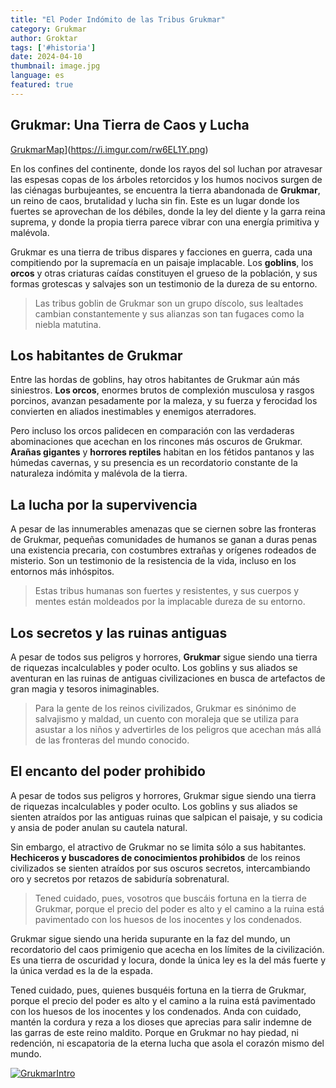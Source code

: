 ```yaml
---
title: "El Poder Indómito de las Tribus Grukmar"
category: Grukmar
author: Groktar
tags: ['#historia']
date: 2024-04-10
thumbnail: image.jpg
language: es
featured: true
---
```


## Grukmar: Una Tierra de Caos y Lucha

[GrukmarMap](https://i.imgur.com/rw6EL1Y.png)](https://i.imgur.com/rw6EL1Y.png)

En los confines del continente, donde los rayos del sol luchan por atravesar las espesas copas de los árboles retorcidos y los humos nocivos surgen de las ciénagas burbujeantes, se encuentra la tierra abandonada de **Grukmar**, un reino de caos, brutalidad y lucha sin fin. Este es un lugar donde los fuertes se aprovechan de los débiles, donde la ley del diente y la garra reina suprema, y donde la propia tierra parece vibrar con una energía primitiva y malévola.

Grukmar es una tierra de tribus dispares y facciones en guerra, cada una compitiendo por la supremacía en un paisaje implacable. Los **goblins**, los **orcos** y otras criaturas caídas constituyen el grueso de la población, y sus formas grotescas y salvajes son un testimonio de la dureza de su entorno.

> Las tribus goblin de Grukmar son un grupo díscolo, sus lealtades cambian constantemente y sus alianzas son tan fugaces como la niebla matutina.

## Los habitantes de Grukmar

Entre las hordas de goblins, hay otros habitantes de Grukmar aún más siniestros. **Los orcos**, enormes brutos de complexión musculosa y rasgos porcinos, avanzan pesadamente por la maleza, y su fuerza y ferocidad los convierten en aliados inestimables y enemigos aterradores.

Pero incluso los orcos palidecen en comparación con las verdaderas abominaciones que acechan en los rincones más oscuros de Grukmar. **Arañas gigantes** y **horrores reptiles** habitan en los fétidos pantanos y las húmedas cavernas, y su presencia es un recordatorio constante de la naturaleza indómita y malévola de la tierra.

## La lucha por la supervivencia

A pesar de las innumerables amenazas que se ciernen sobre las fronteras de Grukmar, pequeñas comunidades de humanos se ganan a duras penas una existencia precaria, con costumbres extrañas y orígenes rodeados de misterio. Son un testimonio de la resistencia de la vida, incluso en los entornos más inhóspitos.

> Estas tribus humanas son fuertes y resistentes, y sus cuerpos y mentes están moldeados por la implacable dureza de su entorno.

## Los secretos y las ruinas antiguas

A pesar de todos sus peligros y horrores, **Grukmar** sigue siendo una tierra de riquezas incalculables y poder oculto. Los goblins y sus aliados se aventuran en las ruinas de antiguas civilizaciones en busca de artefactos de gran magia y tesoros inimaginables.

> Para la gente de los reinos civilizados, Grukmar es sinónimo de salvajismo y maldad, un cuento con moraleja que se utiliza para asustar a los niños y advertirles de los peligros que acechan más allá de las fronteras del mundo conocido.

## El encanto del poder prohibido

A pesar de todos sus peligros y horrores, Grukmar sigue siendo una tierra de riquezas incalculables y poder oculto. Los goblins y sus aliados se sienten atraídos por las antiguas ruinas que salpican el paisaje, y su codicia y ansia de poder anulan su cautela natural.

Sin embargo, el atractivo de Grukmar no se limita sólo a sus habitantes. **Hechiceros y buscadores de conocimientos prohibidos** de los reinos civilizados se sienten atraídos por sus oscuros secretos, intercambiando oro y secretos por retazos de sabiduría sobrenatural.

> Tened cuidado, pues, vosotros que buscáis fortuna en la tierra de Grukmar, porque el precio del poder es alto y el camino a la ruina está pavimentado con los huesos de los inocentes y los condenados.

Grukmar sigue siendo una herida supurante en la faz del mundo, un recordatorio del caos primigenio que acecha en los límites de la civilización. Es una tierra de oscuridad y locura, donde la única ley es la del más fuerte y la única verdad es la de la espada.

Tened cuidado, pues, quienes busquéis fortuna en la tierra de Grukmar, porque el precio del poder es alto y el camino a la ruina está pavimentado con los huesos de los inocentes y los condenados. Anda con cuidado, mantén la cordura y reza a los dioses que aprecias para salir indemne de las garras de este reino maldito. Porque en Grukmar no hay piedad, ni redención, ni escapatoria de la eterna lucha que asola el corazón mismo del mundo.

[![GrukmarIntro](https://i.imgur.com/xTqK5KY.png)](https://i.imgur.com/xTqK5KY.png)